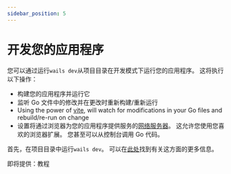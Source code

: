 ```yaml
---
sidebar_position: 5
---
```


# 开发您的应用程序

您可以通过运行`wails dev`从项目目录在开发模式下运行您的应用程序。 这将执行以下操作：

  - 构建您的应用程序并运行它
  - 监听 Go 文件中的修改并在更改时重新构建/重新运行
  - Using the power of [vite](https://vitejs.dev/), will watch for modifications in your Go files and rebuild/re-run on change
  - 设置将通过浏览器为您的应用程序提供服务的[网络服务器](http://localhost:34115)。 这允许您使用您喜欢的浏览器扩展。 您甚至可以从控制台调用 Go 代码。

首先，在项目目录中运行`wails dev`。 可以在[此处](../reference/cli#开发)找到有关这方面的更多信息。

即将提供：教程